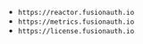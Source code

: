 ---
---

* `https://reactor.fusionauth.io`
* `https://metrics.fusionauth.io`
* `https://license.fusionauth.io`
